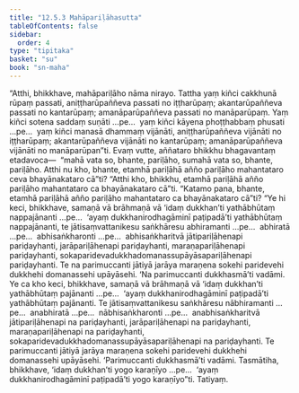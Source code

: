 ```yaml
---
title: "12.5.3 Mahāpariḷāhasutta"
tableOfContents: false
sidebar:
  order: 4
type: "tipitaka"
basket: "su"
book: "sn-maha"
---
```



<DynamicBreadcrumb />

<Division number="1113" book="sn-maha">

<Paragraph number="2367" book="sn-maha">
“Atthi, bhikkhave, mahāpariḷāho nāma nirayo. Tattha yaṃ kiñci cakkhunā rūpaṃ passati, aniṭṭharūpaññeva passati no iṭṭharūpaṃ; akantarūpaññeva passati no kantarūpaṃ; amanāparūpaññeva passati no manāparūpaṃ. Yaṃ kiñci sotena saddaṃ suṇāti …pe…  yaṃ kiñci kāyena phoṭṭhabbaṃ phusati …pe…  yaṃ kiñci manasā dhammaṃ vijānāti, aniṭṭharūpaññeva vijānāti no iṭṭharūpaṃ; akantarūpaññeva vijānāti no kantarūpaṃ; amanāparūpaññeva vijānāti no manāparūpan”ti.
</Paragraph>

<Paragraph number="2368" book="sn-maha">
Evaṃ vutte, aññataro bhikkhu bhagavantaṃ etadavoca—  “mahā vata so, bhante, pariḷāho, sumahā vata so, bhante, pariḷāho. Atthi nu kho, bhante, etamhā pariḷāhā añño pariḷāho mahantataro ceva bhayānakataro cā”ti? “Atthi kho, bhikkhu, etamhā pariḷāhā añño pariḷāho mahantataro ca bhayānakataro cā”ti.
</Paragraph>

<Paragraph number="2369" book="sn-maha">
“Katamo pana, bhante, etamhā pariḷāhā añño pariḷāho mahantataro ca bhayānakataro cā”ti? “Ye hi keci, bhikkhave, samaṇā vā brāhmaṇā vā ‘idaṃ dukkhan’ti yathābhūtaṃ nappajānanti …pe…  ‘ayaṃ dukkhanirodhagāminī paṭipadā’ti yathābhūtaṃ nappajānanti, te jātisaṃvattanikesu saṅkhāresu abhiramanti …pe…  abhiratā …pe…  abhisaṅkharonti …pe…  abhisaṅkharitvā jātipariḷāhenapi pariḍayhanti, jarāpariḷāhenapi pariḍayhanti, maraṇapariḷāhenapi pariḍayhanti, sokaparidevadukkhadomanassupāyāsapariḷāhenapi pariḍayhanti. Te na parimuccanti jātiyā jarāya maraṇena sokehi paridevehi dukkhehi domanassehi upāyāsehi. ‘Na parimuccanti dukkhasmā’ti vadāmi.
</Paragraph>

<Paragraph number="2370" book="sn-maha">
Ye ca kho keci, bhikkhave, samaṇā vā brāhmaṇā vā ‘idaṃ dukkhan’ti yathābhūtaṃ pajānanti …pe…  ‘ayaṃ dukkhanirodhagāminī paṭipadā’ti yathābhūtaṃ pajānanti. Te jātisaṃvattanikesu saṅkhāresu nābhiramanti …pe…  anabhiratā …pe…  nābhisaṅkharonti …pe…  anabhisaṅkharitvā jātipariḷāhenapi na pariḍayhanti, jarāpariḷāhenapi na pariḍayhanti, maraṇapariḷāhenapi na pariḍayhanti, sokaparidevadukkhadomanassupāyāsapariḷāhenapi na pariḍayhanti. Te parimuccanti jātiyā jarāya maraṇena sokehi paridevehi dukkhehi domanassehi upāyāsehi. ‘Parimuccanti dukkhasmā’ti vadāmi.
</Paragraph>

<Paragraph number="2371" book="sn-maha">
Tasmātiha, bhikkhave, ‘idaṃ dukkhan’ti yogo karaṇīyo …pe…  ‘ayaṃ dukkhanirodhagāminī paṭipadā’ti yogo karaṇīyo”ti.

</Paragraph>
</Division>

<Paragraph number="2372" type="center" book="sn-maha">
Tatiyaṃ.
</Paragraph>